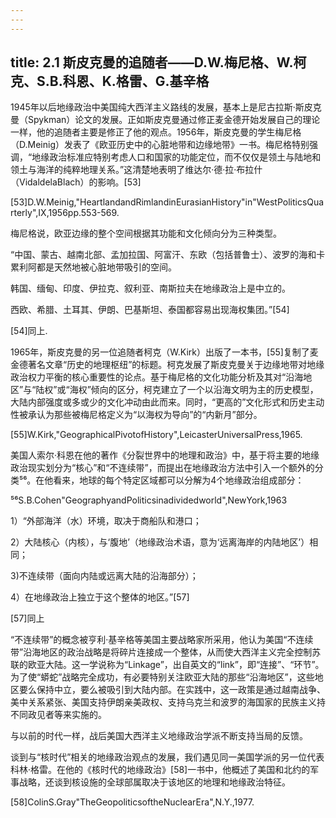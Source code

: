```yaml
---
---
---
```

title: 2.1 斯皮克曼的追随者——D.W.梅尼格、W.柯克、S.B.科恩、K.格雷、G.基辛格
---



1945年以后地缘政治中美国纯大西洋主义路线的发展，基本上是尼古拉斯·斯皮克曼（Spykman）论文的发展。正如斯皮克曼通过修正麦金德开始发展自己的理论一样，他的追随者主要是修正了他的观点。1956年，斯皮克曼的学生梅尼格（D.Meinig）发表了《欧亚历史中的心脏地带和边缘地带》一书。梅尼格特别强调，“地缘政治标准应特别考虑人口和国家的功能定位，而不仅仅是领土与陆地和领土与海洋的纯粹地理关系。”这清楚地表明了维达尔·德·拉·布拉什（VidaldelaBlach）的影响。[53]

[53]D.W.Meinig,"HeartlandandRimlandinEurasianHistory"in"WestPoliticsQuarterly",IX,1956pp.553-569.

梅尼格说，欧亚边缘的整个空间根据其功能和文化倾向分为三种类型。

“中国、蒙古、越南北部、孟加拉国、阿富汗、东欧（包括普鲁士）、波罗的海和卡累利阿都是天然地被心脏地带吸引的空间。

韩国、缅甸、印度、伊拉克、叙利亚、南斯拉夫在地缘政治上是中立的。

西欧、希腊、土耳其、伊朗、巴基斯坦、泰国都容易出现海权集团。”[54]

[54]同上.

1965年，斯皮克曼的另一位追随者柯克（W.Kirk）出版了一本书，[55]复制了麦金德著名文章“历史的地理枢纽”的标题。柯克发展了斯皮克曼关于边缘地带对地缘政治权力平衡的核心重要性的论点。基于梅尼格的文化功能分析及其对“沿海地区”与“陆权”或“海权”倾向的区分，柯克建立了一个以沿海文明为主的历史模型，大陆内部强度或多或少的文化冲动由此而来。同时，“更高的”文化形式和历史主动性被承认为那些被梅尼格定义为“以海权为导向”的“内新月”部分。

[55]W.Kirk,"GeographicalPivotofHistory",LeicasterUniversalPress,1965.

美国人索尔·科恩在他的著作《分裂世界中的地理和政治》中，基于将主要的地缘政治现实划分为“核心”和“不连续带”，而提出在地缘政治方法中引入一个额外的分类⁵⁶。在他看来，地球的每个特定区域都可以分解为4个地缘政治组成部分：

⁵⁶S.B.Cohen"GeographyandPoliticsinadividedworld",NewYork,1963

1）“外部海洋（水）环境，取决于商船队和港口；

2）大陆核心（内核），与‘腹地’（地缘政治术语，意为‘远离海岸的内陆地区’）相同；

3)不连续带（面向内陆或远离大陆的沿海部分）；

4）在地缘政治上独立于这个整体的地区。”[57]


[57]同上

“不连续带”的概念被亨利·基辛格等美国主要战略家所采用，他认为美国“不连续带”沿海地区的政治战略是将碎片连接成一个整体，从而使大西洋主义完全控制苏联的欧亚大陆。这一学说称为“Linkage”，出自英文的“link”，即“连接”、“环节”。为了使“蟒蛇”战略完全成功，有必要特别关注欧亚大陆的那些“沿海地区”，这些地区要么保持中立，要么被吸引到大陆内部。在实践中，这一政策是通过越南战争、美中关系紧张、美国支持伊朗亲美政权、支持乌克兰和波罗的海国家的民族主义持不同政见者等来实施的。

与以前的时代一样，战后美国大西洋主义地缘政治学派不断支持当局的反馈。

谈到与“核时代”相关的地缘政治观点的发展，我们遇见同一美国学派的另一位代表科林·格雷。在他的《核时代的地缘政治》[58]一书中，他概述了美国和北约的军事战略，还谈到核设施的全球部属取决于该地区的地理和地缘政治特征。


[58]ColinS.Gray"TheGeopoliticsoftheNuclearEra",N.Y.,1977.